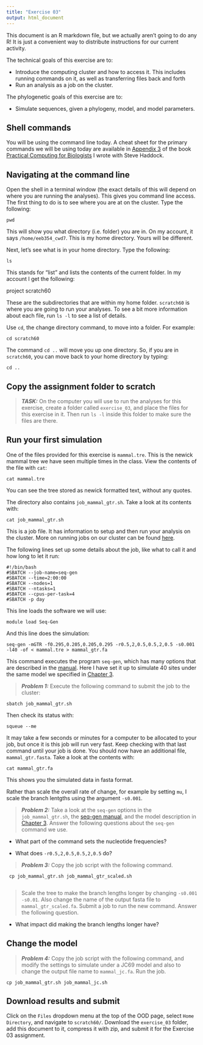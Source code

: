 ```yaml
---
title: "Exercise 03"
output: html_document
---
```


This document is an R markdown file, but we actually aren't going to do any R! It is just a convenient way to distribute instructions for our current activity.

The technical goals of this exercise are to:

- Introduce the computing cluster and how to access it. This includes running commands on it, as well as transferring files back and forth
- Run an analysis as a job on the cluster.

The phylogenetic goals of this exercise are to:

- Simulate sequences, given a phylogeny, model, and model parameters.


## Shell commands

You will be using the command line today. A cheat sheet for the primary commands we will be using today are available in [Appendix 3](https://practicalcomputing.org/files/PCfB_Appendices.pdf) of the book [Practical Computing for Biologists](https://practicalcomputing.org/downloads.html) I wrote with Steve Haddock.


## Navigating at the command line

Open the shell in a terminal window (the exact details of this will depend on where you are running the analyses). This gives you command line access. The first thing to do is to see where you are at on the cluster. Type the following:

    pwd
    
This will show you what directory (i.e. folder) you are in. On my account, it says `/home/eeb354_cwd7`. This is my home directory. Yours will be different.

Next, let's see what is in your home directory. Type the following:

    ls

This stands for "list" and lists the contents of the current folder. In my account I get the following:

   project  scratch60
    
These are the subdirectories that are within my home folder. `scratch60` is where you are going to run your analyses. To see a bit more information about each file, run `ls -l` to see a list of details.

Use `cd`, the change directory command, to move into a folder. For example:

    cd scratch60

The command `cd ..` will move you up one directory. So, if you are in `scratch60`, you can move back to your home directory by typing:

    cd ..

## Copy the assignment folder to scratch

> **_TASK:_** On the computer you will use to run the analyses for this exercise, create a folder called `exercise_03`, and place the files for this exercise in it. Then run `ls -l` inside this folder to make sure the files are there. 


## Run your first simulation

One of the files provided for this exercise is `mammal.tre`. This is the newick mammal tree we have seen multiple times in the class. View the contents of the file with `cat`:

    cat mammal.tre

You can see the tree stored as newick formatted text, without any quotes.

The directory also contains `job_mammal_gtr.sh`. Take a look at its contents with:

    cat job_mammal_gtr.sh

This is a job file. It has information to setup and then run your analysis on the cluster. More on running jobs on our cluster can be found [here](https://docs.ycrc.yale.edu/clusters-at-yale/job-scheduling/).

The following lines set up some details about the job, like what to call it and how long to let it run:

    #!/bin/bash
    #SBATCH --job-name=seq-gen
    #SBATCH --time=2:00:00
    #SBATCH --nodes=1
    #SBATCH --ntasks=1 
    #SBATCH --cpus-per-task=4
    #SBATCH -p day

This line loads the software we will use:
    
    module load Seq-Gen
    
And this line does the simulation:

    seq-gen -mGTR -f0.295,0.205,0.205,0.295 -r0.5,2,0.5,0.5,2,0.5 -s0.001 -l40 -of < mammal.tre > mammal_gtr.fa

This command executes the program `seq-gen`, which has many options that are described in the [manual](http://htmlpreview.github.io/?https://github.com/rambaut/Seq-Gen/blob/master/documentation/Seq-Gen.Manual.html). Here I have set it up to simulate 40 sites under the same model we specified in [Chapter 3](http://dunnlab.org/phylogenetic_biology/simulation.html#plugging-some-numbers-into-the-expanded-model).


> **_Problem 1:_** Execute the following command to submit the job to the cluster:

    sbatch job_mammal_gtr.sh

Then check its status with:

    squeue --me

It may take a few seconds or minutes for a computer to be allocated to your job, but once it is this job will run very fast. Keep checking with that last command until your job is done. You should now have an additional file, `mammal_gtr.fasta`. Take a look at the contents with:

    cat mammal_gtr.fa

This shows you the simulated data in fasta format.

Rather than scale the overall rate of change, for example by setting `mu`, I scale the branch lentgths using the argument `-s0.001`.

> **_Problem 2:_** Take a look at the `seq-gen` options in the `job_mammal_gtr.sh`, the [seq-gen manual](http://htmlpreview.github.io/?https://github.com/rambaut/Seq-Gen/blob/master/documentation/Seq-Gen.Manual.html), and the model description in [Chapter 3](http://dunnlab.org/phylogenetic_biology/simulation.html#plugging-some-numbers-into-the-expanded-model). Answer the following questions about the `seq-gen` command we use.

- What part of the command sets the nucleotide frequencies?

- What does `-r0.5,2,0.5,0.5,2,0.5` do?


> **_Problem 3:_** Copy the job script with the following command. 

     cp job_mammal_gtr.sh job_mammal_gtr_scaled.sh
     
> Scale the tree to make the branch lengths longer by changing `-s0.001` `-s0.01`. Also change the name of the output fasta file to `mammal_gtr_scaled.fa`. Submit a job to run the new command. Answer the following question.

- What impact did making the branch lengths longer have?


## Change the model


> **_Problem 4:_** Copy the job script with the following command, and modify the settings to simulate under a JC69 model and also to change the output file name to `mammal_jc.fa`. Run the job.

    cp job_mammal_gtr.sh job_mammal_jc.sh

## Download results and submit

Click on the `Files` dropdown menu at the top of the OOD page, select `Home Directory`, and navigate to `scratch60/`. Download the `exercise_03` folder, add this document to it, compress it with zip, and submit it for the Exercise 03 assignment.
